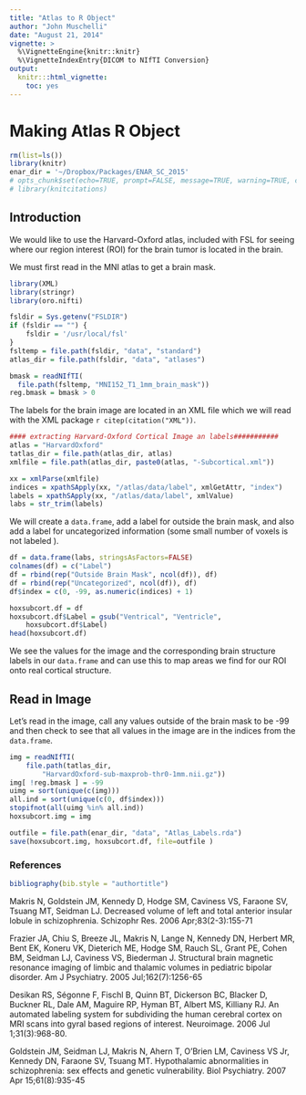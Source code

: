 ```yaml
---
title: "Atlas to R Object"
author: "John Muschelli"
date: "August 21, 2014"
vignette: >
  %\VignetteEngine{knitr::knitr}
  %\VignetteIndexEntry{DICOM to NIfTI Conversion}
output:
  knitr:::html_vignette:
    toc: yes  
---
```


# Making Atlas R Object


```r
rm(list=ls())
library(knitr)
enar_dir = '~/Dropbox/Packages/ENAR_SC_2015'
# opts_chunk$set(echo=TRUE, prompt=FALSE, message=TRUE, warning=TRUE, comment="", cache=FALSE)
# library(knitcitations)
```

## Introduction

We would like to use the Harvard-Oxford atlas, included with FSL for seeing where our region interest (ROI) for the brain tumor is located in the brain.  

We must first read in the MNI atlas to get a brain mask.

```r
library(XML)
library(stringr)
library(oro.nifti)

fsldir = Sys.getenv("FSLDIR")
if (fsldir == "") {
	fsldir = '/usr/local/fsl'
}
fsltemp = file.path(fsldir, "data", "standard")
atlas_dir = file.path(fsldir, "data", "atlases")

bmask = readNIfTI(
  file.path(fsltemp, "MNI152_T1_1mm_brain_mask"))
reg.bmask = bmask > 0
```

The labels for the brain image are located in an XML file which we will read with the XML package `r citep(citation("XML"))`.


```r
#### extracting Harvard-Oxford Cortical Image an labels###########
atlas = "HarvardOxford"
tatlas_dir = file.path(atlas_dir, atlas)
xmlfile = file.path(atlas_dir, paste0(atlas, "-Subcortical.xml"))

xx = xmlParse(xmlfile)
indices = xpathSApply(xx, "/atlas/data/label", xmlGetAttr, "index")
labels = xpathSApply(xx, "/atlas/data/label", xmlValue)
labs = str_trim(labels)
```

We will create a `data.frame`, add a label for outside the brain mask, and also add a label for uncategorized information (some small number of voxels is not labeled ).

```r
df = data.frame(labs, stringsAsFactors=FALSE)
colnames(df) = c("Label")
df = rbind(rep("Outside Brain Mask", ncol(df)), df)
df = rbind(rep("Uncategorized", ncol(df)), df)
df$index = c(0, -99, as.numeric(indices) + 1)

hoxsubcort.df = df
hoxsubcort.df$Label = gsub("Ventrical", "Ventricle", 
	hoxsubcort.df$Label)
head(hoxsubcort.df)
```

We see the values for the image and the corresponding brain structure labels in our `data.frame` and can use this to map areas we find for our ROI onto real cortical structure.

## Read in Image
Let's read in the image, call any values outside of the brain mask to be -99 and then check to see that all values in the image are in the indices from the `data.frame`.

```r
img = readNIfTI(
	file.path(tatlas_dir, 
		"HarvardOxford-sub-maxprob-thr0-1mm.nii.gz"))
img[ !reg.bmask ] = -99
uimg = sort(unique(c(img)))
all.ind = sort(unique(c(0, df$index)))
stopifnot(all(uimg %in% all.ind))
hoxsubcort.img = img
```



```r
outfile = file.path(enar_dir, "data", "Atlas_Labels.rda")
save(hoxsubcort.img, hoxsubcort.df, file=outfile )
```


### References

```r
bibliography(bib.style = "authortitle") 
```

Makris N, Goldstein JM, Kennedy D, Hodge SM, Caviness VS, Faraone SV, Tsuang MT, Seidman LJ. Decreased volume of left and total anterior insular lobule in schizophrenia. Schizophr Res. 2006 Apr;83(2-3):155-71

Frazier JA, Chiu S, Breeze JL, Makris N, Lange N, Kennedy DN, Herbert MR, Bent EK, Koneru VK, Dieterich ME, Hodge SM, Rauch SL, Grant PE, Cohen BM, Seidman LJ, Caviness VS, Biederman J. Structural brain magnetic resonance imaging of limbic and thalamic volumes in pediatric bipolar disorder. Am J Psychiatry. 2005 Jul;162(7):1256-65

Desikan RS, Ségonne F, Fischl B, Quinn BT, Dickerson BC, Blacker D, Buckner RL, Dale AM, Maguire RP, Hyman BT, Albert MS, Killiany RJ. An automated labeling system for subdividing the human cerebral cortex on MRI scans into gyral based regions of interest. Neuroimage. 2006 Jul 1;31(3):968-80.

Goldstein JM, Seidman LJ, Makris N, Ahern T, O'Brien LM, Caviness VS Jr, Kennedy DN, Faraone SV, Tsuang MT. Hypothalamic abnormalities in schizophrenia: sex effects and genetic vulnerability. Biol Psychiatry. 2007 Apr 15;61(8):935-45
